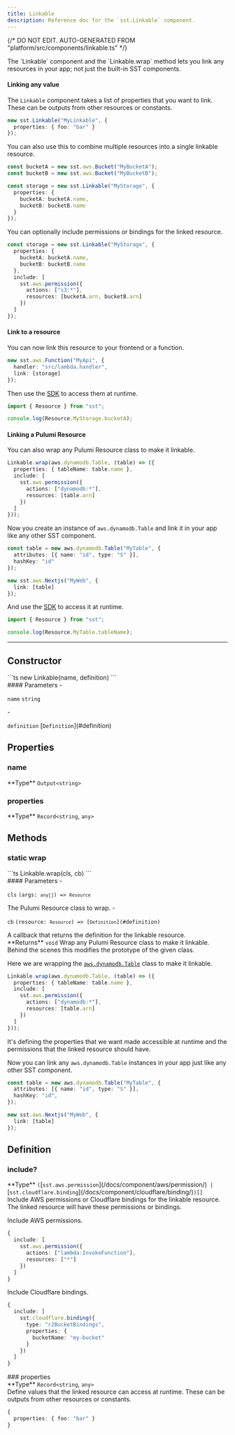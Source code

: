 ```yaml
---
title: Linkable
description: Reference doc for the `sst.Linkable` component.
---
```


{/* DO NOT EDIT. AUTO-GENERATED FROM "platform/src/components/linkable.ts" */}


<div class="tsdoc">

<Section type="about">
The `Linkable` component and the `Linkable.wrap` method lets you link any resources in your
app; not just the built-in SST components.

#### Linking any value

The `Linkable` component takes a list of properties that you want to link. These can be
outputs from other resources or constants.

```ts title="sst.config.ts"
new sst.Linkable("MyLinkable", {
  properties: { foo: "bar" }
});
```

You can also use this to combine multiple resources into a single linkable resource.

```ts title="sst.config.ts"
const bucketA = new sst.aws.Bucket("MyBucketA");
const bucketB = new sst.aws.Bucket("MyBucketB");

const storage = new sst.Linkable("MyStorage", {
  properties: {
    bucketA: bucketA.name,
    bucketB: bucketB.name
  }
});
```

You can optionally include permissions or bindings for the linked resource.

```ts title="sst.config.ts"
const storage = new sst.Linkable("MyStorage", {
  properties: {
    bucketA: bucketA.name,
    bucketB: bucketB.name
  },
  include: [
    sst.aws.permission({
      actions: ["s3:*"],
      resources: [bucketA.arn, bucketB.arn]
    })
  ]
});
```

#### Link to a resource

You can now link this resource to your frontend or a function.

```ts title="sst.config.ts" {3}
new sst.aws.Function("MyApi", {
  handler: "src/lambda.handler",
  link: [storage]
});
```

Then use the [SDK](/docs/reference/sdk/) to access them at runtime.

```js title="src/lambda.ts"
import { Resource } from "sst";

console.log(Resource.MyStorage.bucketA);
```

#### Linking a Pulumi Resource

You can also wrap any Pulumi Resource class to make it linkable.

```ts title="sst.config.ts"
Linkable.wrap(aws.dynamodb.Table, (table) => ({
  properties: { tableName: table.name },
  include: [
    sst.aws.permission({
      actions: ["dynamodb:*"],
      resources: [table.arn]
    })
  ]
}));
```

Now you create an instance of `aws.dynamodb.Table` and link it in your app like any other SST
component.

```ts title="sst.config.ts" {7}
const table = new aws.dynamodb.Table("MyTable", {
  attributes: [{ name: "id", type: "S" }],
  hashKey: "id"
});

new sst.aws.Nextjs("MyWeb", {
  link: [table]
});
```

And use the [SDK](/docs/reference/sdk/) to access it at runtime.

```js title="app/page.tsx"
import { Resource } from "sst";

console.log(Resource.MyTable.tableName);
```
</Section>

---

## Constructor

<Segment>
<Section type="signature">
```ts
new Linkable(name, definition)
```
</Section>

<Section type="parameters">
#### Parameters
- <p><code class="key">name</code> <code class="primitive">string</code></p>
- <p><code class="key">definition</code> [<code class="type">Definition</code>](#definition)</p>
</Section>
</Segment>

## Properties

### name
<Segment>
<Section type="parameters">
<InlineSection>
**Type** <code class="primitive">Output</code><code class="symbol">&lt;</code><code class="primitive">string</code><code class="symbol">&gt;</code>
</InlineSection>
</Section>
</Segment>

### properties
<Segment>
<Section type="parameters">
<InlineSection>
**Type** <code class="primitive">Record</code><code class="symbol">&lt;</code><code class="primitive">string</code>, <code class="primitive">any</code><code class="symbol">&gt;</code>
</InlineSection>
</Section>
</Segment>

## Methods

### static wrap
<Segment>
<Section type="signature">
```ts
Linkable.wrap(cls, cb)
```
</Section>

<Section type="parameters">
#### Parameters
- <p><code class="key">cls</code> <code class="primitive">(args: <code class="primitive">any</code><code class="symbol">[]</code>) => <code class="type">Resource</code></code></p>
The Pulumi Resource class to wrap.
- <p><code class="key">cb</code> <code class="primitive">(resource: <code class="type">Resource</code>) => [<code class="type">Definition</code>](#definition)</code></p>
A callback that returns the definition for the linkable resource.
</Section>

<InlineSection>
**Returns** <code class="primitive">void</code>
</InlineSection>
Wrap any Pulumi Resource class to make it linkable. Behind the scenes this modifies the
prototype of the given class.

Here we are wrapping the [`aws.dynamodb.Table`](https://www.pulumi.com/registry/packages/aws/api-docs/dynamodb/table/)
class to make it linkable.

```ts title="sst.config.ts"
Linkable.wrap(aws.dynamodb.Table, (table) => ({
  properties: { tableName: table.name },
  include: [
    sst.aws.permission({
      actions: ["dynamodb:*"],
      resources: [table.arn]
    })
  ]
}));
```

It's defining the properties that we want made accessible at runtime and the permissions
that the linked resource should have.

Now you can link any `aws.dynamodb.Table` instances in your app just like any other SST
component.

```ts title="sst.config.ts" {7}
const table = new aws.dynamodb.Table("MyTable", {
  attributes: [{ name: "id", type: "S" }],
  hashKey: "id",
});

new sst.aws.Nextjs("MyWeb", {
  link: [table]
});
```
</Segment>

## Definition
### include?
<Segment>
<Section type="parameters">
<InlineSection>
**Type** <code class="symbol">(</code>[<code class="type">sst.aws.permission</code>](/docs/component/aws/permission/)<code class="symbol"> | </code>[<code class="type">sst.cloudflare.binding</code>](/docs/component/cloudflare/binding/)<code class="symbol">)[]</code>
</InlineSection>
</Section>
Include AWS permissions or Cloudflare bindings for the linkable resource. The linked
resource will have these permissions or bindings.

Include AWS permissions.

```ts
{
  include: [
    sst.aws.permission({
      actions: ["lambda:InvokeFunction"],
      resources: ["*"]
    })
  ]
}
```

Include Cloudflare bindings.

```ts
{
  include: [
    sst.cloudflare.binding({
      type: "r2BucketBindings",
      properties: {
        bucketName: "my-bucket"
      }
    })
  ]
}
```
</Segment>
### properties
<Segment>
<Section type="parameters">
<InlineSection>
**Type** <code class="primitive">Record</code><code class="symbol">&lt;</code><code class="primitive">string</code>, <code class="primitive">any</code><code class="symbol">&gt;</code>
</InlineSection>
</Section>
Define values that the linked resource can access at runtime. These can be outputs
from other resources or constants.

```ts
{
  properties: { foo: "bar" }
}
```
</Segment>
</div>